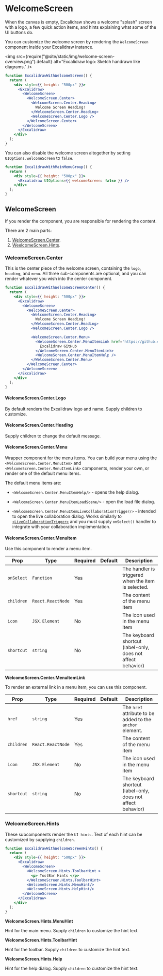 # WelcomeScreen

When the canvas is empty, Excalidraw shows a welcome "splash" screen with a logo, a few quick action items, and hints explaining what some of the UI buttons do.

You can customize the welcome screen by rendering the `WelcomeScreen` component inside your Excalidraw instance.

<img
  src={require("@site/static/img/welcome-screen-overview.png").default}
  alt="Excalidraw logo: Sketch handrawn like diagrams."
/>

```jsx live
function ExcalidrawWithWelcomeScreen() {
  return (
    <div style={{ height: "500px" }}>
      <Excalidraw>
        <WelcomeScreen>
          <WelcomeScreen.Center>
            <WelcomeScreen.Center.Heading>
              Welcome Screen Heading!
            </WelcomeScreen.Center.Heading>
            <WelcomeScreen.Center.Logo />
          </WelcomeScreen.Center>
        </WelcomeScreen>
      </Excalidraw>
    </div>
  );
}
```

You can also disable the welcome screen altogether by setting `UIOptions.welcomeScreen` to `false`.

```jsx live
function ExcalidrawWithMainMenuGroup() {
  return (
    <div style={{ height: "500px" }}>
      <Excalidraw UIOptions={{ welcomeScreen: false }} />
    </div>
  );
}
```

## WelcomeScreen

If you render the <WelcomeScreen/> component, you are responsible for rendering the content.

There are 2 main parts:

1. [WelcomeScreen.Center](#welcomescreencenterlogo).
2. [WeelcomeScreen.Hints](#welcomescreenhints).

### WelcomeScreen.Center

This is the center piece of the welcome screen, containing the `logo`, `heading`, and `menu`. All three sub-components are optional, and you can render whatever you wish into the center component.

```jsx live
function ExcalidrawWithWelcomeScreenCenter() {
  return (
    <div style={{ height: "500px" }}>
      <Excalidraw>
        <WelcomeScreen>
          <WelcomeScreen.Center>
            <WelcomeScreen.Center.Heading>
              Welcome Screen Heading!
            </WelcomeScreen.Center.Heading>
            <WelcomeScreen.Center.Logo />

            <WelcomeScreen.Center.Menu>
              <WelcomeScreen.Center.MenuItemLink href="https://github.com/excalidraw/excalidraw">
                Excalidraw GitHub
              </WelcomeScreen.Center.MenuItemLink>
              <WelcomeScreen.Center.MenuItemHelp />
            </WelcomeScreen.Center.Menu>
          </WelcomeScreen.Center>
        </WelcomeScreen>
      </Excalidraw>
    </div>
  );
}
```

#### WelcomeScreen.Center.Logo

By default renders the Excalidraw logo and name. Supply children to customize.

#### WelcomeScreen.Center.Heading

Supply children to change the default message.

#### WelcomeScreen.Center.Menu

Wrapper component for the menu items. You can build your menu using the `<WelcomeScreen.Center.MenuItem>` and `<WelcomeScreen.Center.MenuItemLink>` components, render your own, or render one of the default menu items.

The default menu items are:

- `<WelcomeScreen.Center.MenuItemHelp/>` - opens the help dialog.

- `<WelcomeScreen.Center.MenuItemLoadScene/>` - open the load file dialog.

- `<WelcomeScreen.Center.MenuItemLiveCollaborationTrigger/>` - intended to open the live collaboration dialog. Works similarly to [`<LiveCollaborationTrigger>`](/docs/package/api/components/live-collaboration-trigger) and you must supply `onSelect()` handler to integrate with your collaboration implementation.

#### WelcomeScreen.Center.MenuItem

Use this component to render a menu item.

| Prop | Type | Required | Default | Description |
| --- | --- | --- | --- | --- |
| `onSelect` | `Function` | Yes |  | The handler is triggered when the item is selected. |
| `children` | `React.ReactNode` | Yes |  | The content of the menu item |
| `icon` | `JSX.Element` | No |  | The icon used in the menu item |
| `shortcut` | `string` | No |  | The keyboard shortcut (label-only, does not affect behavior) |

**WelcomeScreen.Center.MenuItemLink**

To render an external link in a menu item, you can use this component.

| Prop | Type | Required | Default | Description |
| --- | --- | --- | --- | --- |
| `href` | `string` | Yes |  | The `href` attribute to be added to the `anchor` element. |
| `children` | `React.ReactNode` | Yes |  | The content of the menu item |
| `icon` | `JSX.Element` | No |  | The icon used in the menu item |
| `shortcut` | `string` | No |  | The keyboard shortcut (label-only, does not affect behavior) |

### WelcomeScreen.Hints

These subcomponents render the `UI hints`. Text of each hint can be customized by supplying `children`.

```jsx live
function ExcalidrawWithWelcomeScreenHints() {
  return (
    <div style={{ height: "500px" }}>
      <Excalidraw>
        <WelcomeScreen>
          <WelcomeScreen.Hints.ToolbarHint >
            <p> ToolBar Hints </p>
          </WelcomeScreen.Hints.ToolbarHint>
          <WelcomeScreen.Hints.MenuHint/>
          <WelcomeScreen.Hints.HelpHint/>
        </WelcomeScreen>
      </Excalidraw>
    </div>
  );
}
```

**WelcomeScreen.Hints.MenuHint**

Hint for the main menu. Supply `children` to customize the hint text.

**WelcomeScreen.Hints.ToolbarHint**

Hint for the toolbar. Supply `children` to customize the hint text.

**WelcomeScreen.Hints.Help**

Hint for the help dialog. Supply `children` to customize the hint text.
